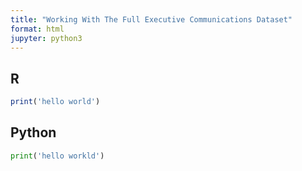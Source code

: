 ```yaml
---
title: "Working With The Full Executive Communications Dataset"
format: html
jupyter: python3
---
```


:::panel-tabset

## R

```r

print('hello world')

```

## Python


```python
print('hello workld')
```

:::

